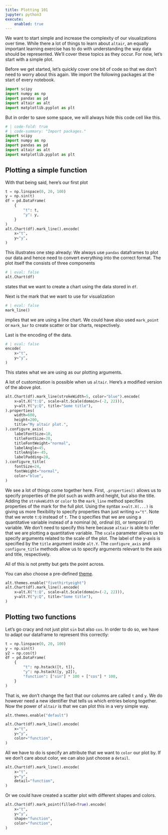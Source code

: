 ```yaml
---
title: Plotting 101
jupyter: python3
execute:
    enabled: true
---
```


We want to start simple and increase the complexity of our visualizations over time.
While there a lot of things to learn about `altair`, an equally important learning exercise has to do with understanding the way data should be represented.
We'll cover these topics as they occur. For now, let's start with a simple plot.

Before we get started, let's quickly cover one bit of code so that we don't need to worry about this again. We import the following packages at the start of every notebook.

```python
import scipy
import numpy as np
import pandas as pd
import altair as alt
import matplotlib.pyplot as plt

```
But in order to save some space, we will always hide this code cell like this.
```python
# | code-fold: true
# | code-summary: "Import packages."
import scipy
import numpy as np
import pandas as pd
import altair as alt
import matplotlib.pyplot as plt

```

## Plotting a simple function

With that being said, here's our first plot
```python
t = np.linspace(0, 20, 100)
y = np.sin(t)
df = pd.DataFrame(
    {
        "t": t,
        "y": y,
    }
)
alt.Chart(df).mark_line().encode(
    x="t",
    y="y",
)

```
This illustrates one step already: We always use `pandas` dataframes to plot our data and hence need to convert everything into the correct format. The plot itself the consists of three components
```python
# | eval: false
alt.Chart(df)
```
states that we want to create a chart using the data stored in `df`.

Next is the mark that we want to use for visualization
```python
# | eval: false
mark_line()
```
implies that we are using a line chart. We could have also used `mark_point` or `mark_bar` to create scatter or bar charts, respectively.

Last is the encoding of the data.
```python
# | eval: false
encode(
    x="t",
    y="y",
)
```
This states  what we are using as our plotting arguments.

A lot of customization is possible when us `altair`. Here's a modified version of the above plot.
```python
alt.Chart(df).mark_line(strokeWidth=5, color="blue").encode(
    x=alt.X("t:Q", scale=alt.Scale(domain=(-2, 22))),
    y=alt.Y("y:Q", title="Some title"),
).properties(
    width=600,
    height=200,
    title="My altair plot.",
).configure_axis(
    labelFontSize=10,
    titleFontSize=20,
    titleFontWeight="normal",
    labelAngle=45,
    titleAngle=-45,
    labelPadding=20,
).configure_title(
    fontSize=24,
    fontWeight="normal",
    color="blue",
)

```
We see a lot of things come together here. First, `.properties()` allows us to specify
properties of the plot such as width and height, but also the title.
Adding the `strokeWidth` or `color` to the `mark_line` method specifies properties of the mark for the full plot.
Using the syntax `x=alt.X(...)` is giving us more flexibility to specify properties than just writing `x="t"`.
Note that we wrote `t:Q` instead of `t`. The `Q` specifies that we are using a quantitative variable instead of a
nominal (`N`), ordinal (`O`), or temporal (`T`) variable. We don't need to specify this here because `altair` is able
to infer that we are plotting a quantitative variable. The `scale` parameter allows us to specify arguments related to the scale of the plot. The label of the y-axis is specified by the `title` argument inside `alt.Y`. The `configure_axis` and `configure_title` methods allow us to specify arguments relevant to the axis and title, respectively.

All of this is not pretty but gets the point across.

You can also choose a pre-defined [theme](https://github.com/vega/vega-themes/).

```python
alt.themes.enable("fivethirtyeight")
alt.Chart(df).mark_line().encode(
    x=alt.X("t:Q", scale=alt.Scale(domain=(-2, 22))),
    y=alt.Y("y:Q", title="Some title"),
)
```


## Plotting two functions

Let's go cracy and not just plot `sin` but also `cos`. In order to do so, we have to adapt our dataframe to represent this correctly:
```python
t = np.linspace(0, 20, 100)
y = np.sin(t)
y2 = np.cos(t)
df = pd.DataFrame(
    {
        "t": np.hstack([t, t]),
        "y": np.hstack([y, y2]),
        "function": ["sin"] * 100 + ["cos"] * 100,
    }
)
```
That is, we don't change the fact that our columns are called `t` and `y`. We do however need a new identifier that tells us which entries belong together. Now the power of `altair` is that we can plot this in a very simple way.
```python
alt.themes.enable("default")

alt.Chart(df).mark_line().encode(
    x="t",
    y="y",
    color="function",
)
```
All we have to do is specify an attribute that we want to `color` our plot by.
If we don't care about color, we can also just choose a `detail`.
```python
alt.Chart(df).mark_line().encode(
    x="t",
    y="y",
    detail="function",
)
```
Or we could have created a scatter plot with different shapes and colors.
```python
alt.Chart(df).mark_point(filled=True).encode(
    x="t",
    y="y",
    shape="function",
    color="function",
)
```
